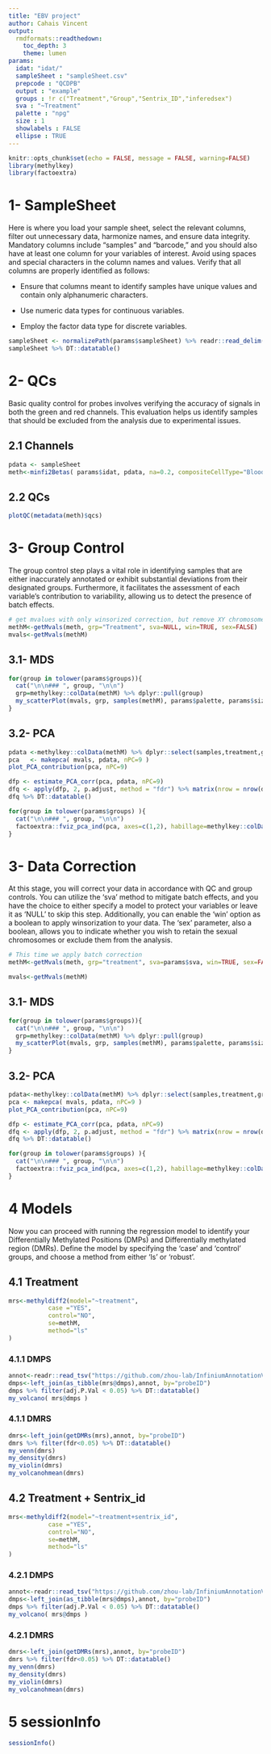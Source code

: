 ```yaml
---
title: "EBV project"
author: Cahais Vincent
output:
  rmdformats::readthedown:
    toc_depth: 3
    theme: lumen
params:
  idat: "idat/"
  sampleSheet : "sampleSheet.csv"
  prepcode : "QCDPB"
  output : "example"
  groups : !r c("Treatment","Group","Sentrix_ID","inferedsex")
  sva : "~Treatment"
  palette : "npg"
  size : 1
  showlabels : FALSE
  ellipse : TRUE
---
```


```R
knitr::opts_chunk$set(echo = FALSE, message = FALSE, warning=FALSE)
library(methylkey)
library(factoextra)
```


# 1- SampleSheet

Here is where you load your sample sheet, select the relevant columns, filter out unnecessary data, harmonize names, and ensure data integrity.<br/> Mandatory columns include "samples" and "barcode," and you should also have at least one column for your variables of interest. Avoid using spaces and special characters in the column names and values. Verify that all columns are properly identified as follows:

* Ensure that columns meant to identify samples have unique values and contain only alphanumeric characters.

* Use numeric data types for continuous variables.

* Employ the factor data type for discrete variables.

```R
sampleSheet <- normalizePath(params$sampleSheet) %>% readr::read_delim()
sampleSheet %>% DT::datatable()
```

# 2- QCs {.tabset}

Basic quality control for probes involves verifying the accuracy of signals in both the green and red channels. This evaluation helps us identify samples that should be excluded from the analysis due to experimental issues.

## 2.1 Channels

```R
pdata <- sampleSheet
meth<-minfi2Betas( params$idat, pdata, na=0.2, compositeCellType="Blood" )
```

## 2.2 QCs

```R
plotQC(metadata(meth)$qcs)
```

# 3- Group Control

The group control step plays a vital role in identifying samples that are either inaccurately annotated or exhibit substantial deviations from their designated groups. Furthermore, it facilitates the assessment of each variable's contribution to variability, allowing us to detect the presence of batch effects.

```R
# get mvalues with only winsorized correction, but remove XY chromosomes
methM<-getMvals(meth, grp="Treatment", sva=NULL, win=TRUE, sex=FALSE)
mvals<-getMvals(methM)
```

## 3.1- MDS

```R
for(group in tolower(params$groups)){
  cat("\n\n### ", group, "\n\n")
  grp=methylkey::colData(methM) %>% dplyr::pull(group)
  my_scatterPlot(mvals, grp, samples(methM), params$palette, params$size, params$showlabels, params$ellipse) %>% print()
}
```

## 3.2- PCA {.tabset}

```R
pdata <-methylkey::colData(methM) %>% dplyr::select(samples,treatment,group,sentrix_position,sentrix_id,inferedsex)
pca   <- makepca( mvals, pdata, nPC=9 )
plot_PCA_contribution(pca, nPC=9)

dfp <- estimate_PCA_corr(pca, pdata, nPC=9)
dfq <- apply(dfp, 2, p.adjust, method = "fdr") %>% matrix(nrow = nrow(dfp), dimnames = dimnames(dfp))
dfq %>% DT::datatable()

for(group in tolower(params$groups) ){
  cat("\n\n### ", group, "\n\n")
  factoextra::fviz_pca_ind(pca, axes=c(1,2), habillage=methylkey::colData(methM) %>% dplyr::pull(group), addEllipses=params$ellipse ) %>% print()
}
```


# 3- Data Correction

At this stage, you will correct your data in accordance with QC and group controls. You can utilize the 'sva' method to mitigate batch effects, and you have the choice to either specify a model to protect your variables or leave it as 'NULL' to skip this step. Additionally, you can enable the 'win' option as a boolean to apply winsorization to your data. The 'sex' parameter, also a boolean, allows you to indicate whether you wish to retain the sexual chromosomes or exclude them from the analysis.

```R
# This time we apply batch correction
methM<-getMvals(meth, grp="treatment", sva=params$sva, win=TRUE, sex=FALSE, sentrix2remove=list("206644410180_R02C01") )
```

```R
mvals<-getMvals(methM)
```

## 3.1- MDS {.tabset}

```R
for(group in tolower(params$groups)){
  cat("\n\n### ", group, "\n\n")
  grp=methylkey::colData(methM) %>% dplyr::pull(group)
  my_scatterPlot(mvals, grp, samples(methM), params$palette, params$size, params$showlabels, params$ellipse) %>% print()
}
```

## 3.2- PCA {.tabset}

```R
pdata<-methylkey::colData(methM) %>% dplyr::select(samples,treatment,group,sentrix_position,sentrix_id,inferedsex)
pca <- makepca( mvals, pdata, nPC=9 )
plot_PCA_contribution(pca, nPC=9)

dfp <- estimate_PCA_corr(pca, pdata, nPC=9)
dfq <- apply(dfp, 2, p.adjust, method = "fdr") %>% matrix(nrow = nrow(dfp), dimnames = dimnames(dfp))
dfq %>% DT::datatable()

for(group in tolower(params$groups) ){
  cat("\n\n### ", group, "\n\n")
  factoextra::fviz_pca_ind(pca, axes=c(1,2), habillage=methylkey::colData(methM) %>% dplyr::pull(group), addEllipses=params$ellipse ) %>% print()
}
```

# 4 Models {.tabset}

Now you can proceed with running the regression model to identify your Differentially Methylated Positions (DMPs) and Differentially methylated region (DMRs). Define the model by specifying the 'case' and 'control' groups, and choose a method from either 'ls' or 'robust'.

## 4.1 Treatment 

```r
mrs<-methyldiff2(model="~treatment",
           case ="YES",
           control="NO",
           se=methM,
           method="ls"
)
```

### 4.1.1 DMPS

```r
annot<-readr::read_tsv("https://github.com/zhou-lab/InfiniumAnnotationV1/raw/main/Anno/EPIC/EPIC.hg38.manifest.gencode.v36.tsv.gz")
dmps<-left_join(as_tibble(mrs@dmps),annot, by="probeID") 
dmps %>% filter(adj.P.Val < 0.05) %>% DT::datatable()
my_volcano( mrs@dmps )
```

### 4.1.1 DMRS

```r
dmrs<-left_join(getDMRs(mrs),annot, by="probeID")
dmrs %>% filter(fdr<0.05) %>% DT::datatable()
my_venn(dmrs)
my_density(dmrs)
my_violin(dmrs)
my_volcanohmean(dmrs)
```


## 4.2 Treatment + Sentrix_id

```r
mrs<-methyldiff2(model="~treatment+sentrix_id",
           case ="YES",
           control="NO",
           se=methM,
           method="ls"
)
```

### 4.2.1 DMPS

```r
annot<-readr::read_tsv("https://github.com/zhou-lab/InfiniumAnnotationV1/raw/main/Anno/EPIC/EPIC.hg38.manifest.gencode.v36.tsv.gz")
dmps<-left_join(as_tibble(mrs@dmps),annot, by="probeID") 
dmps %>% filter(adj.P.Val < 0.05) %>% DT::datatable()
my_volcano( mrs@dmps )
```

### 4.2.1 DMRS

```r
dmrs<-left_join(getDMRs(mrs),annot, by="probeID")
dmrs %>% filter(fdr<0.05) %>% DT::datatable()
my_venn(dmrs)
my_density(dmrs)
my_violin(dmrs)
my_volcanohmean(dmrs)
```

# 5 sessionInfo

```r
sessionInfo()
```

